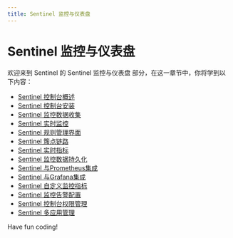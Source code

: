 ```yaml
---
title: Sentinel 监控与仪表盘
---
```


# Sentinel 监控与仪表盘

欢迎来到 Sentinel 的 Sentinel 监控与仪表盘 部分，在这一章节中，你将学到以下内容：

- [Sentinel 控制台概述](./0-sentinel-console-overview.mdx)
- [Sentinel 控制台安装](./1-sentinel-console-installation.mdx)
- [Sentinel 监控数据收集](./2-sentinel-monitoring-data-collection.mdx)
- [Sentinel 实时监控](./3-sentinel-real-time-monitoring.mdx)
- [Sentinel 规则管理界面](./4-sentinel-rule-management-interface.mdx)
- [Sentinel 簇点链路](./5-sentinel-cluster-point-link.mdx)
- [Sentinel 实时指标](./6-sentinel-real-time-metrics.mdx)
- [Sentinel 监控数据持久化](./7-sentinel-monitoring-data-persistence.mdx)
- [Sentinel 与Prometheus集成](./8-sentinel-integration-with-prometheus.mdx)
- [Sentinel 与Grafana集成](./9-sentinel-integration-with-grafana.mdx)
- [Sentinel 自定义监控指标](./10-sentinel-custom-monitoring-metrics.mdx)
- [Sentinel 监控告警配置](./11-sentinel-monitoring-alarm-configuration.mdx)
- [Sentinel 控制台权限管理](./12-sentinel-console-rights-management.mdx)
- [Sentinel 多应用管理](./13-sentinel-multi-application-management.mdx)

Have fun coding!